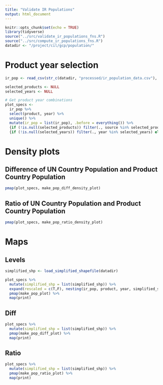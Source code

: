 ```yaml
---
title: "Validate IR Populations"
output: html_document
---
```


```r
knitr::opts_chunk$set(echo = TRUE)
library(tidyverse)
source("../src/validate_ir_populations_fns.R")
source("../src/compute_ir_populations_fns.R")
datadir <- "/project/cil/gcp/population/"

```

# Product year selection 
```r
ir_pop <- read_csv(str_c(datadir, "processed/ir_population_data.csv"), show_col_types = F) 

selected_products <- NULL
selected_years <- NULL

# Get product year combinations
plot_specs <- 
  ir_pop %>% 
  select(product, year) %>% 
  unique() %>% 
  mutate(ir_pop = list(ir_pop), .before = everything()) %>% 
  {if (!is.null(selected_products)) filter(., source %in% selected_products) else .} %>% 
  {if (!is.null(selected_years)) filter(., year %in% selected_years) else .}

```


# Density plots
## Difference of UN Country Population and Product Country Population
```r
pmap(plot_specs, make_pop_diff_density_plot)
```

## Ratio of UN Country Population and Product Country Population
```r
pmap(plot_specs, make_pop_ratio_density_plot)
```


# Maps
## Levels
```r
simplified_shp <- load_simplified_shapefile(datadir)

plot_specs %>% 
  mutate(simplified_shp = list(simplified_shp)) %>% 
  expand(rescaled = c(T,F), nesting(ir_pop, product, year, simplified_shp)) %>% 
  pmap(make_pop_plot) %>% 
  map(print)
```

## Diff
```r
plot_specs %>% 
  mutate(simplified_shp = list(simplified_shp)) %>% 
  pmap(make_pop_diff_plot) %>% 
  map(print)
```

## Ratio
```r
plot_specs %>% 
  mutate(simplified_shp = list(simplified_shp)) %>% 
  pmap(make_pop_ratio_plot) %>% 
  map(print)
```


